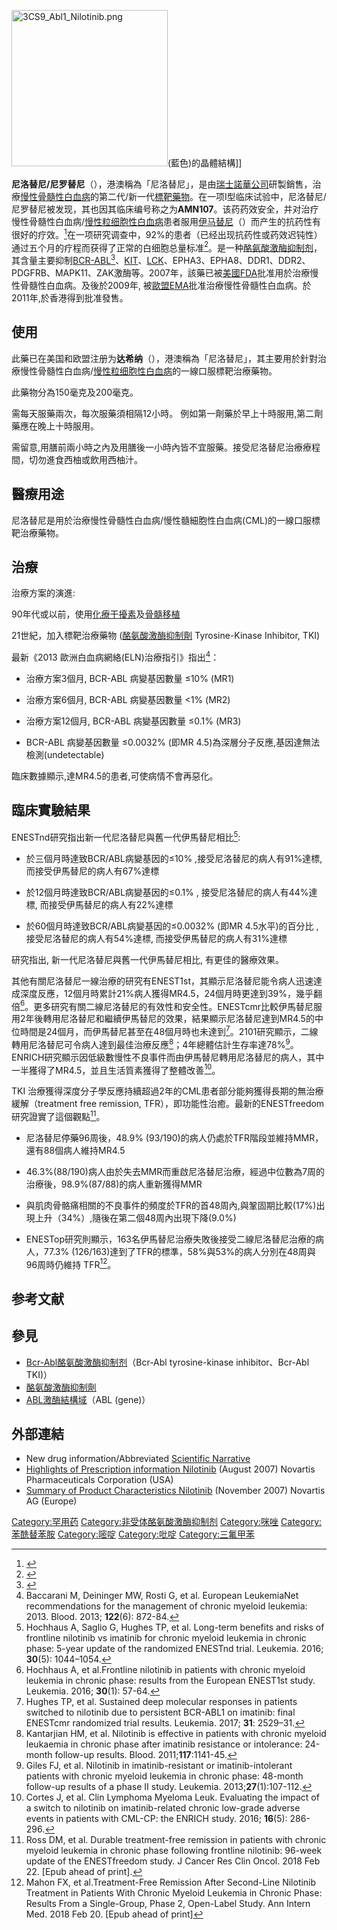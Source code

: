 {{medical}}
{{drugbox
| Verifiedfields = 
| UNII_Ref = {{fdacite|changed|FDA}}
| UNII = F41401512X| verifiedrevid = 408768857
| IUPAC_name = 4-methyl-''N''-[3-(4-methyl-1''H''-imidazol-1-yl)- 5-(trifluoromethyl)phenyl]-3- [(4-pyridin-3-ylpyrimidin-2-yl) amino]benzamide
| image = Nilotinib2DACS.svg
| width = 300
| image2 = Nilotinib3Dan.gif
| width2 = 250
| ChemSpiderID_Ref = {{chemspidercite|correct|chemspider}}
| ChemSpiderID = 559260
| InChI = 1/C28H22F3N7O/c1-17-5-6-19(10-25(17)37-27-33-9-7-24(36-27)20-4-3-8-32-14-20)26(39)35-22-11-21(28(29,30)31)12-23(13-22)38-15-18(2)34-16-38/h3-16H,1-2H3,(H,35,39)(H,33,36,37)
| InChIKey = HHZIURLSWUIHRB-UHFFFAOYAR
| smiles = Cc1ccc(cc1Nc2nccc(n2)c3cccnc3)C(=O)Nc4cc(cc(c4)n5cc(nc5)C)C(F)(F)F
| ChEMBL_Ref = {{ebicite|correct|EBI}}
| ChEMBL = 255863
| StdInChI_Ref = {{stdinchicite|correct|chemspider}}
| StdInChI = 1S/C28H22F3N7O/c1-17-5-6-19(10-25(17)37-27-33-9-7-24(36-27)20-4-3-8-32-14-20)26(39)35-22-11-21(28(29,30)31)12-23(13-22)38-15-18(2)34-16-38/h3-16H,1-2H3,(H,35,39)(H,33,36,37)
| StdInChIKey_Ref = {{stdinchicite|correct|chemspider}}
| StdInChIKey = HHZIURLSWUIHRB-UHFFFAOYSA-N
| CAS_number = 641571-10-0
| CAS_supplemental = (base)
| CAS_number_Ref = {{cascite|changed|??}}
| ATC_prefix = L01
| ATC_suffix = XE08
| PubChem = 644241
| DrugBank = 
| KEGG_Ref = {{keggcite|correct|kegg}}
| KEGG = D08953
| C = 28 | H = 22 | F = 3 | N = 7 | O = 1
| molecular_weight = 529.5245 g/mol
| bioavailability = 30%
| protein_bound = 98%
| metabolism = [[胆|胆]]
| elimination_half-life = 17 h
| excretion = 胆道
| pregnancy_AU =  <!-- A / B1 / B2 / B3 / C / D / X -->
| pregnancy_US =  D
| pregnancy_category =  
| legal_AU =  <!-- Unscheduled / S2 / S3 / S4  / S8 -->
| legal_CA =  <!--                             / Schedule I, II, III, IV, V, VI, VII, VIII -->
| legal_UK =  POM
| legal_US =  Rx-only
| legal_status = 
| routes_of_administration = Oral
| licence_EU        =  Tasigna 
| licence_US        =  Nilotinib
}}
[[File:3CS9_Abl1_Nilotinib.png|250px]](藍色)的晶體結構]]

'''尼洛替尼/尼罗替尼'''（{{lang-en|Nilotinib}}），港澳稱為「尼洛替尼」，是由[[瑞士|瑞士]][[諾華公司|諾華公司]]研製銷售，治療[[慢性骨髓性白血病|慢性骨髓性白血病]]的第二代/新一代[[標靶藥物|標靶藥物]]。在一项I型临床试验中，尼洛替尼/尼罗替尼被发现，其也因其临床编号称之为'''AMN107'''。该药药效安全，并对治疗慢性骨髓性白血病/[[慢性粒细胞性白血病|慢性粒细胞性白血病]]患者服用[[伊马替尼|伊马替尼]]（{{lang-en|imatinib}}）而产生的抗药性有很好的疗效。<ref>{{cite journal | author = Kantarjian H ''et al.'' | title = Nilotinib in imatinib-resistant CML and Philadelphia chromosome-positive ALL | journal = N Engl J Med | volume = 354 | issue = 24 | pages = 2542–51 | year = 2006 | pmid = 16775235 | doi = 10.1056/NEJMoa055104}}</ref>在一项研究调查中，92%的患者（已经出现抗药性或药效迟钝性）通过五个月的疗程而获得了正常的白细胞总量标准<ref>{{cite news|url=http://cws.huginonline.com/N/134323/PR/200606/1056533_5.html|title=Patients with treatment-resistant leukemia achieve high responses to Tasigna (nilotinib) in first published clinical trial results|date=2006-06-14|work=MediaReleases|publisher=[[Novartis|Novartis]]|accessdate=2009-08-04|archive-date=2011-07-09|archive-url=https://web.archive.org/web/20110709140521/http://cws.huginonline.com/N/134323/PR/200606/1056533_5.html|dead-url=no}}</ref>。是一种[[酪氨酸激酶抑制剂|酪氨酸激酶抑制剂]]，其含量主要抑制[[BCR-ABL|BCR-ABL]]<ref name="pmid16721371">{{cite journal |author=Weisberg E, Manley P, Mestan J, Cowan-Jacob S, Ray A, Griffin JD |title=AMN107 (nilotinib): a novel and selective inhibitor of BCR-ABL |journal=Br. J. Cancer |volume=94 |issue=12 |pages=1765–9 |pmid=16721371 |doi=10.1038/sj.bjc.6603170 |pmc=2361347|date=June 2006}}</ref>、[[CD117|KIT]]、[[Lck|LCK]]、EPHA3、EPHA8、DDR1、DDR2、PDGFRB、MAPK11、ZAK激酶等。2007年，該藥已被[[美國|美國]][[FDA|FDA]]批准用於治療慢性骨髓性白血病。及後於2009年, 被[[歐盟|歐盟]][[EMA|EMA]]批准治療慢性骨髓性白血病。於2011年,於香港得到批准發售。

== 使用==
此藥已在美国和欧盟注册为'''达希纳'''（{{lang-en|Tasigna}}），港澳稱為「尼洛替尼」，其主要用於針對治療慢性骨髓性白血病/[[慢性粒细胞性白血病|慢性粒细胞性白血病]]的一線口服標靶治療藥物。

此藥物分為150毫克及200毫克。

需每天服藥兩次，每次服藥須相隔12小時。
例如第一劑藥於早上十時服用,第二劑藥應在晚上十時服用。

需留意,用膳前兩小時之內及用膳後一小時內皆不宜服藥。接受尼洛替尼治療療程間，切勿進食西柚或飲用西柚汁。

== 醫療用途==
尼洛替尼是用於治療慢性骨髓性白血病/慢性髓細胞性白血病(CML)的一線口服標靶治療藥物。

==治療 ==
治療方案的演進:

90年代或以前，使用[[化療干擾素|化療干擾素]]及[[骨髓移植|骨髓移植]]

21世紀，加入標靶治療藥物 ([[酪氨酸激酶抑制劑|酪氨酸激酶抑制劑]] Tyrosine-Kinase Inhibitor, TKI)


最新《2013 歐洲白血病網絡(ELN)治療指引》指出<ref>Baccarani M, Deininger MW, Rosti G, et al. European LeukemiaNet recommendations for the management of chronic myeloid leukemia: 2013. Blood. 2013; '''122'''(6): 872-84.</ref>：

*治療方案3個月, BCR-ABL 病變基因數量 ≤10% (MR1)

*治療方案6個月, BCR-ABL 病變基因數量 <1% (MR2)

*治療方案12個月, BCR-ABL 病變基因數量 ≤0.1% (MR3)

*BCR-ABL 病變基因數量 ≤0.0032% (即MR 4.5)為深層分子反應,基因達無法檢測(undetectable) 

臨床數據顯示,達MR4.5的患者,可使病情不會再惡化。

==臨床實驗結果==
ENESTnd研究指出新一代尼洛替尼與舊一代伊馬替尼相比<ref>Hochhaus A, Saglio G, Hughes TP, et al. Long-term benefits and risks of frontline nilotinib vs imatinib for chronic myeloid leukemia in chronic phase: 5-year update of the randomized ENESTnd trial. Leukemia. 2016; '''30'''(5): 1044–1054.</ref>:

*於三個月時達致BCR/ABL病變基因的≤10% ,接受尼洛替尼的病人有91%達標, 而接受伊馬替尼的病人有67%達標

*於12個月時達致BCR/ABL病變基因的≤0.1% , 接受尼洛替尼的病人有44%達標, 而接受伊馬替尼的病人有22%達標

*於60個月時達致BCR/ABL病變基因的≤0.0032% (即MR 4.5水平)的百分比 , 接受尼洛替尼的病人有54%達標, 而接受伊馬替尼的病人有31%達標

研究指出, 新一代尼洛替尼與舊一代伊馬替尼相比, 有更佳的醫療效果。

其他有關尼洛替尼一線治療的研究有ENEST1st，其顯示尼洛替尼能令病人迅速達成深度反應，12個月時累計21%病人獲得MR4.5，24個月時更達到39%，幾乎翻倍<ref>Hochhaus A, et al.Frontline nilotinib in patients with chronic myeloid leukemia in chronic phase: results from the European ENEST1st study. Leukemia. 2016; '''30'''(1): 57-64.</ref>。更多研究有關二線尼洛替尼的有效性和安全性。ENESTcmr比較伊馬替尼服用2年後轉用尼洛替尼和繼續伊馬替尼的效果，結果顯示尼洛替尼達到MR4.5的中位時間是24個月，而伊馬替尼甚至在48個月時也未達到<ref>Hughes TP, et al. Sustained deep molecular responses in patients switched to nilotinib due to persistent BCR-ABL1 on imatinib: final ENESTcmr randomized trial results. Leukemia. 2017; '''31''': 2529–31.</ref>。2101研究顯示，二線轉用尼洛替尼可令病人達到最佳治療反應<ref>Kantarjian HM, et al. Nilotinib is effective in patients with chronic myeloid  leukaemia  in  chronic  phase  after  imatinib  resistance  or  intolerance:  24-month follow-up results. Blood. 2011;'''117''':1141-45.</ref>；4年總體估計生存率達78%<ref>Giles FJ, et al. Nilotinib in imatinib-resistant or imatinib-intolerant patients with chronic myeloid leukemia in chronic phase: 48-month follow-up results of a phase II study. Leukemia. 2013;'''27'''(1):107-112.</ref>。ENRICH研究顯示因低級數慢性不良事件而由伊馬替尼轉用尼洛替尼的病人，其中一半獲得了MR4.5，並且生活質素獲得了整體改善<ref>Cortes J, et al. Clin Lymphoma Myeloma Leuk. Evaluating the impact of a switch to nilotinib on imatinib-related chronic low-grade adverse events in patients with CML-CP: the ENRICH study. 2016; '''16'''(5): 286-296.</ref>。

TKI 治療獲得深度分子學反應持續超過2年的CML患者部分能夠獲得長期的無治療緩解（treatment free remission, TFR），即功能性治癒。最新的ENESTfreedom研究證實了這個觀點<ref>Ross DM, et al. Durable treatment-free remission in patients with chronic myeloid leukemia in chronic phase following frontline nilotinib: 96-week update of the ENESTfreedom study. J Cancer Res Clin Oncol. 2018 Feb 22. [Epub ahead of print]. </ref>。

*尼洛替尼停藥96周後，48.9% (93/190)的病人仍處於TFR階段並維持MMR，還有88個病人維持MR4.5

*46.3%(88/190)病人由於失去MMR而重啟尼洛替尼治療，經過中位數為7周的治療後，98.9%(87/88)的病人重新獲得MMR

*與肌肉骨骼痛相關的不良事件的頻度於TFR的首48周內,與鞏固期比較(17%)出現上升（34%）,隨後在第二個48周內出現下降(9.0%)

*ENESTop研究則顯示，163名伊馬替尼治療失敗後接受二線尼洛替尼治療的病人，77.3% (126/163)達到了TFR的標準，58%與53%的病人分別在48周與96周時仍維持 TFR<ref> Mahon FX, et al.Treatment-Free Remission After Second-Line Nilotinib Treatment in Patients With Chronic Myeloid Leukemia in Chronic Phase: Results From a Single-Group, Phase 2, Open-Label Study. Ann Intern Med. 2018 Feb 20. [Epub ahead of print]</ref>。

==参考文献==
{{reflist|2}}

== 參見 ==
*[[Bcr-Abl酪氨酸激酶抑制剂|Bcr-Abl酪氨酸激酶抑制剂]]（Bcr-Abl tyrosine-kinase inhibitor、Bcr-Abl TKI)）
*[[酪氨酸激酶抑制劑|酪氨酸激酶抑制劑]]
*[[ABL激酶結構域|ABL激酶結構域]]（ABL (gene)）

==外部連結==
* New drug information/Abbreviated [https://web.archive.org/web/20121111182229/http://oncozine.com/page/nilotinib-tasignar-novartis Scientific Narrative]
* [https://web.archive.org/web/20180920171612/http://api.ning.com/files/1Vb2ZikWq33ReAnTgPc3uSN6e9G*-Zsz6OOqaVFVGhQeGO7FKqz4SaWB*ih7Bn1EUHJSRRdZRfzRHzJKpfZ2aSqLhmzWr81e/Nilotinib_Tasigna.pdf Highlights of Prescription information Nilotinib] (August 2007) Novartis Pharmaceuticals Corporation (USA)
* [https://web.archive.org/web/20180920171619/http://api.ning.com/files/1Vb2ZikWq30nE*znmFUq-arh9O67ktOpYwnCqC166ZEnmNGgrFOEBY4K9vdG3jkGeJpBvhtY33eGDJHWuOaAgGFeIi0YMuuB/Nilotinib_WC500034394.pdf Summary of Product Characteristics Nilotinib] (November 2007) Novartis AG (Europe)

{{Extracellular chemotherapeutic agents}}
{{Growth factor receptor modulators}}

[[Category:罕用药|Category:罕用药]]
[[Category:非受体酪氨酸激酶抑制剂|Category:非受体酪氨酸激酶抑制剂]]
[[Category:咪唑|Category:咪唑]]
[[Category:苯酰替苯胺|Category:苯酰替苯胺]]
[[Category:嘧啶|Category:嘧啶]]
[[Category:吡啶|Category:吡啶]]
[[Category:三氟甲苯|Category:三氟甲苯]]